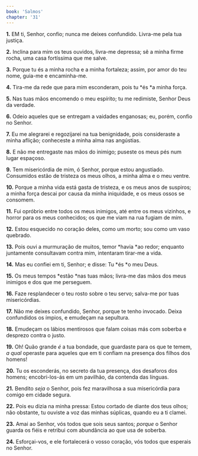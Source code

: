 ```yaml
---
book: 'Salmos'
chapter: '31'
---
```


**1.** EM ti, Senhor, confio; nunca me deixes confundido. Livra-me pela tua justiça.

**2.** Inclina para mim os teus ouvidos, livra-me depressa; sê a minha firme rocha, uma casa fortíssima que me salve.

**3.** Porque tu és a minha rocha e a minha fortaleza; assim, por amor do teu nome, guia-me e encaminha-me.

**4.** Tira-me da rede que para mim esconderam, pois tu *és *a minha força.

**5.** Nas tuas mãos encomendo o meu espírito; tu me redimiste, Senhor Deus da verdade.

**6.** Odeio aqueles que se entregam a vaidades enganosas; eu, porém, confio no Senhor.

**7.** Eu me alegrarei e regozijarei na tua benignidade, pois consideraste a minha aflição; conheceste a minha alma nas angústias.

**8.** E não me entregaste nas mãos do inimigo; puseste os meus pés num lugar espaçoso.

**9.** Tem misericórdia de mim, ó Senhor, porque estou angustiado. Consumidos estão de tristeza os meus olhos, a minha alma e o meu ventre.

**10.** Porque a minha vida está gasta de tristeza, e os meus anos de suspiros; a minha força descai por causa da minha iniquidade, e os meus ossos se consomem.

**11.** Fui opróbrio entre todos os meus inimigos, até entre os meus vizinhos, e horror para os meus conhecidos; os que me viam na rua fugiam de mim.

**12.** Estou esquecido no coração deles, como um morto; sou como um vaso quebrado.

**13.** Pois ouvi a murmuração de muitos, temor *havia *ao redor; enquanto juntamente consultavam contra mim, intentaram tirar-me a vida.

**14.** Mas eu confiei em ti, Senhor; e disse: Tu *és *o meu Deus.

**15.** Os meus tempos *estão *nas tuas mãos; livra-me das mãos dos meus inimigos e dos que me perseguem.

**16.** Faze resplandecer o teu rosto sobre o teu servo; salva-me por tuas misericórdias.

**17.** Não me deixes confundido, Senhor, porque te tenho invocado. Deixa confundidos os ímpios, e emudeçam na sepultura.

**18.** Emudeçam os lábios mentirosos que falam coisas más com soberba e desprezo contra o justo.

**19.** Oh! Quão grande *é* a tua bondade, que guardaste para os que te temem, *a qual* operaste para aqueles que em ti confiam na presença dos filhos dos homens!

**20.** Tu os esconderás, no secreto da tua presença, dos desaforos dos homens; encobri-los-ás em um pavilhão, da contenda das línguas.

**21.** Bendito *seja* o Senhor, pois fez maravilhosa a sua misericórdia para comigo em cidade segura.

**22.** Pois eu dizia na minha pressa: Estou cortado de diante dos teus olhos; não obstante, tu ouviste a voz das minhas súplicas, quando eu a ti clamei.

**23.** Amai ao Senhor, vós todos que sois seus santos; *porque* o Senhor guarda os fiéis e retribui com abundância ao que usa de soberba.

**24.** Esforçai-vos, e ele fortalecerá o vosso coração, vós todos que esperais no Senhor.